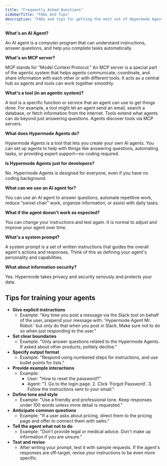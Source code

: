 ```yaml
---
title: "Frequently Asked Questions"
sidebarTitle: "FAQs And Tips"
description: "FAQs and tips for getting the most out of Hypermode Agents"
---
```


**What's an AI Agent?**

An AI agent is a computer program that can understand instructions, answer
questions, and help you complete tasks automatically.

**What's an MCP server?**

MCP stands for “Model Context Protocol.” An MCP server is a special part of the
agentic system that helps agents communicate, coordinate, and share information
with each other or with different tools. It acts as a central hub so agents and
tools can work together smoothly.

**What's a tool (in an agentic system)?**

A tool is a specific function or service that an agent can use to get things
done. For example, a tool might let an agent send an email, search a database,
or fetch information from the internet. Tools extend what agents can do beyond
just answering questions. Agents discover tools via MCP servers.

**What does Hypermode Agents do?**

Hypermode Agents is a tool that lets you create your own AI agents. You can set
up agents to help with things like answering questions, automating tasks, or
providing expert support—no coding required.

**Is Hypermode Agents just for developers?**

No. Hypermode Agents is designed for everyone, even if you have no coding
background.

**What can we use an AI agent for?**

You can use an AI agent to answer questions, automate repetitive work, reduce
“swivel chair” work, organize information, or assist with daily tasks.

**What if the agent doesn't work as expected?**

You can change your instructions and test again. It is normal to adjust and
improve your agent over time.

**What's a system prompt?**

A system prompt is a set of written instructions that guides the overall agent's
actions and responses. Think of this as defining your agent's personality and
capabilities.

**What about information security?**

Yes. Hypermode takes privacy and security seriously and protects your data.

## Tips for training your agents

- **Give explicit instructions**
  - Example: "Any time you post a message via the Slack tool on behalf of the
    user, prepend your message with: 'Hypermode Agent Mr. Robot:' but only do
    that when you post in Slack. Make sure not to do so when just responding to
    the user."
- **Set clear boundaries**
  - Example: "Only answer questions related to the Hypermode Agents. If asked
    about other products, politely decline."
- **Specify output format**
  - Example: "Respond using numbered steps for instructions, and use bullet
    points for lists."
- **Provide example interactions**
  - Example:
    - User: "How to reset the password?"
    - Agent: "1. Go to the login page. 2. Click 'Forgot Password'. 3. Follow the
      instructions sent to your email."
- **Define tone and style**
  - Example: "Use a friendly and professional tone. Keep responses under 100
    words unless more detail is requested."
- **Anticipate common questions**
  - Example: "If a user asks about pricing, direct them to the pricing page and
    offer to connect them with sales."
- **Tell the agent what not to do**
  - Example: "Don't provide legal or medical advice. Don't make up information
    if you are unsure."
- **Test and revise**
  - After writing your prompt, test it with sample requests. If the agent's
    responses are off-target, revise your instructions to be even more specific.
